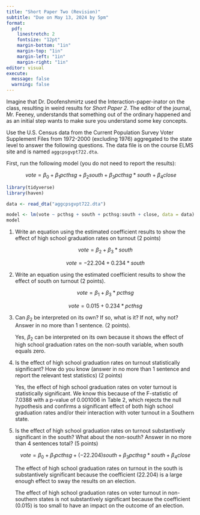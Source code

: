 ```yaml
---
title: "Short Paper Two (Revision)"
subtitle: "Due on May 13, 2024 by 5pm"
format: 
  pdf:
    linestretch: 2
    fontsize: "12pt"
    margin-bottom: "1in"
    margin-top: "1in"
    margin-left: "1in"
    margin-right: "1in"
editor: visual
execute: 
  message: false
  warning: false
---
```


Imagine that Dr. Doofenshmirtz used the Interaction-paper-inator on the class, resulting in weird results for *Short Paper 2*. The editor of the journal, Mr. Feeney, understands that something out of the ordinary happened and as an initial step wants to make sure you understand some key concepts.

Use the U.S. Census data from the Current Population Survey Voter Supplement Files from 1972-2000 (excluding 1976) aggregated to the state level to answer the following questions. The data file is on the course ELMS site and is named `aggcpsgvpt722.dta`.

First, run the following model (you do not need to report the results):

$$
vote = \beta_0+ \beta_1pcthsg + \beta_2south + \beta_3pcthsg*south + \beta_4close  
$$

```r
library(tidyverse)
library(haven)

data <- read_dta("aggcpsgvpt722.dta")

model <- lm(vote ~ pcthsg + south + pcthsg:south + close, data = data)
model
```

1)  Write an equation using the estimated coefficient results to show the effect of high school graduation rates on turnout (2 points)

    $$
    vote = \beta_2 + \beta_3*south
    $$

    $$
    vote = -22.204 + 0.234 * south
    $$

2)  Write an equation using the estimated coefficient results to show the effect of south on turnout (2 points).

    $$
    vote = \beta_1 + \beta_3 * pcthsg
    $$

    $$
    vote = 0.015 + 0.234 * pcthsg
    $$

3)  Can $\beta_2$ be interpreted on its own? If so, what is it? If not, why not? Answer in no more than 1 sentence. (2 points).

    Yes, $\beta_2$ can be interpreted on its own because it shows the effect of high school graduation rates on the non-south variable, when south equals zero.

4)  Is the effect of high school graduation rates on turnout statistically significant? How do you know (answer in no more than 1 sentence and report the relevant test statistics) (2 points)

    Yes, the effect of high school graduation rates on voter turnout is statistically significant. We know this because of the F-statistic of 7.0388 with a p-value of 0.001006 in Table 2, which rejects the null hypothesis and confirms a significant effect of both high school graduation rates and/or their interaction with voter turnout in a Southern state.

5)  Is the effect of high school graduation rates on turnout substantively significant in the south? What about the non-south? Answer in no more than 4 sentences total? (5 points)

    $$
    vote = \beta_0+ \beta_1pcthsg + (-22.204)south + \beta_3pcthsg*south + \beta_4close 
    $$

    The effect of high school graduation rates on turnout in the south is substantively significant because the coefficient (22.204) is a large enough effect to sway the results on an election.

    The effect of high school graduation rates on voter turnout in non-southern states is not substantively significant because the coefficient (0.015) is too small to have an impact on the outcome of an election.
